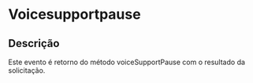 # Voicesupportpause

## Descrição

Este evento é retorno do método voiceSupportPause com o resultado da solicitação.
